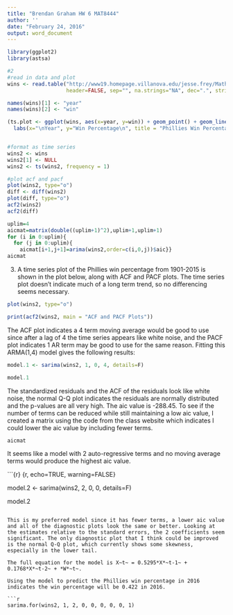 ```yaml
---
title: "Brendan Graham HW 6 MAT8444"
author: ''
date: "February 24, 2016"
output: word_document
---
```


```r

library(ggplot2)
library(astsa)

#2
#read in data and plot
wins <- read.table("http://www19.homepage.villanova.edu/jesse.frey/Math8444/Phillies2015.txt", 
                   header=FALSE, sep="", na.strings="NA", dec=".", strip.white=TRUE)

names(wins)[1] <- "year"
names(wins)[2] <- "win"

(ts.plot <- ggplot(wins, aes(x=year, y=win)) + geom_point() + geom_line() + 
  labs(x="\nYear", y="Win Percentage\n", title = "Phillies Win Percentage: 1901-2015'n", size = 14))


#format as time series
wins2 <- wins
wins2[1] <- NULL
wins2 <- ts(wins2, frequency = 1)

#plot acf and pacf
plot(wins2, type="o")
diff <- diff(wins2)
plot(diff, type="o")
acf2(wins2)
acf2(diff)

uplim=4
aicmat=matrix(double((uplim+1)^2),uplim+1,uplim+1)
for (i in 0:uplim){
  for (j in 0:uplim){
    aicmat[i+1,j+1]=arima(wins2,order=c(i,0,j))$aic}}
aicmat

```


3. A time series plot of the Phillies win percentage from 1901-2015 is shown in the plot below, along with ACF and PACF plots. The time series plot doesn't indicate much of a long term trend, so no differencing seems necessary.

```r

plot(wins2, type="o")

```


```r

print(acf2(wins2, main = "ACF and PACF Plots"))

```

The ACF plot indicates a 4 term moving average would be good to use since after a lag of 4 the time series appears like white noise, and the PACF plot indicates 1 AR term may be good to use for the same reason. Fitting this ARMA(1,4) model gives the following results:

```r

model.1 <- sarima(wins2, 1, 0, 4, details=F)

model.1
```

The standardized residuals and the ACF of the residuals look like white noise, the normal Q-Q plot indicates the residuals are normally distributed and the p-values are all very high. The aic value is -288.45. To see if the number of terms can be reduced while still maintaining a low aic value, I created a matrix using the code from the class website which indicates I could lower the aic value by including fewer terms.

```r

aicmat

```

It seems like a model with 2 auto-regressive terms and no moving average terms would produce the highest aic value.

```{r} {r, echo=TRUE, warning=FALSE}

model.2 <- sarima(wins2, 2, 0, 0, details=F)

model.2
```

This is my preferred model since it has fewer terms, a lower aic value and all of the diagnostic plots look the same or better. Looking at the estimates relative to the standard errors, the 2 coefficients seem significant. The only diagnostic plot that I think could be improved is the normal Q-Q plot, which currently shows some skewness, especially in the lower tail.

The full equation for the model is X~t~ = 0.5295*X*~t-1~ + 0.1768*X*~t-2~ + *W*~t~.

Using the model to predict the Phillies win percentage in 2016 indicates the win percentage will be 0.422 in 2016.

```r

sarima.for(wins2, 1, 2, 0, 0, 0, 0, 0, 1)

```



